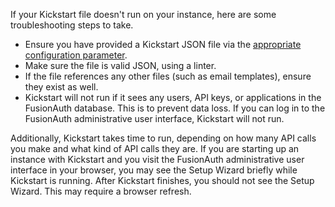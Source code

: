 If your Kickstart file doesn't run on your instance, here are some troubleshooting steps to take.

* Ensure you have provided a Kickstart JSON file via the [appropriate configuration parameter](/docs/reference/configuration). 
* Make sure the file is valid JSON, using a linter. 
* If the file references any other files (such as email templates), ensure they exist as well.
* Kickstart will not run if it sees any users, API keys, or applications in the FusionAuth database. This is to prevent data loss. If you can log in to the FusionAuth administrative user interface, Kickstart will not run.

Additionally, Kickstart takes time to run, depending on how many API calls you make and what kind of API calls they are. If you are starting up an instance with Kickstart and you visit the FusionAuth administrative user interface in your browser, you may see the Setup Wizard briefly while Kickstart is running. After Kickstart finishes, you should not see the Setup Wizard. This may require a browser refresh.
